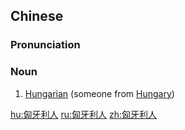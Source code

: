 ==Chinese==
{{zh-forms|type=31}}

===Pronunciation===
{{zh-pron
|m=Xiōngyálìrén
|c=hung1 ngaa4 lei6 jan4
|cat=n
}}

===Noun===
{{zh-noun}}

# [[Hungarian]] (someone from [[Hungary]])

{{zh-cat|Nationalities}}

[[hu:匈牙利人]]
[[ru:匈牙利人]]
[[zh:匈牙利人]]